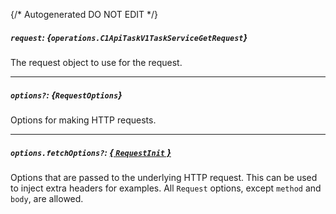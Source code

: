 {/* Autogenerated DO NOT EDIT  */}

##### `request`: *{`operations.C1ApiTaskV1TaskServiceGetRequest`}*
The request object to use for the request.
<Collapsible openLabel={Labels.showProperties} closeLabel={Labels.hideProperties}>
    <C1ApiTaskV1TaskServiceGetRequest/>
</Collapsible>

---
##### `options?`: *{`RequestOptions`}*
Options for making HTTP requests.

---
##### `options.fetchOptions?`: [*{ `RequestInit` }*](https://developer.mozilla.org/en-US/docs/Web/API/Request/Request#options)
Options that are passed to the underlying HTTP request. This can be used to inject extra headers for examples. All `Request` options, except `method` and `body`, are allowed.


